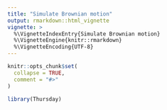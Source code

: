 ```yaml
---
title: "Simulate Brownian motion"
output: rmarkdown::html_vignette
vignette: >
  %\VignetteIndexEntry{Simulate Brownian motion}
  %\VignetteEngine{knitr::rmarkdown}
  %\VignetteEncoding{UTF-8}
---
```


```r
knitr::opts_chunk$set(
  collapse = TRUE,
  comment = "#>"
)
```

```r
library(Thursday)
```
